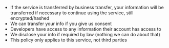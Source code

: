   * If the service is transferred by business transfer, your information will be transferred if necessary to continue using the service, still encrypted/hashed
  * We can transfer your info if you give us consent
  * Developers have access to any information their account has access to
  * We disclose your info if required by law (nothing we can do about that)
  * This policy only applies to this service, not third parties